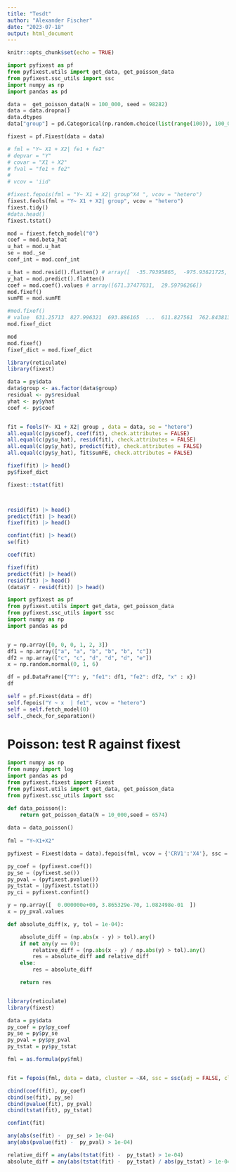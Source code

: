 ```yaml
---
title: "Tesdt"
author: "Alexander Fischer"
date: "2023-07-18"
output: html_document
---
```


```r
knitr::opts_chunk$set(echo = TRUE)
```


```python

import pyfixest as pf
from pyfixest.utils import get_data, get_poisson_data
from pyfixest.ssc_utils import ssc
import numpy as np
import pandas as pd

data =  get_poisson_data(N = 100_000, seed = 98282)
data = data.dropna()
data.dtypes
data["group"] = pd.Categorical(np.random.choice(list(range(100)), 100_000, True))

fixest = pf.Fixest(data = data)

# fml = "Y~ X1 + X2| fe1 + fe2"
# depvar = "Y"
# covar = "X1 + X2"
# fval = "fe1 + fe2"
# 
# vcov = 'iid'

#fixest.fepois(fml = "Y~ X1 + X2| group^X4 ", vcov = "hetero")
fixest.feols(fml = "Y~ X1 + X2| group", vcov = "hetero")
fixest.tidy()
#data.head()
fixest.tstat()

mod = fixest.fetch_model("0")
coef = mod.beta_hat
u_hat = mod.u_hat
se = mod._se
conf_int = mod.conf_int

u_hat = mod.resid().flatten() # array([  -35.79395865,  -975.93621725, -1319.89258669, 
y_hat = mod.predict().flatten() 
coef = mod.coef().values # array([671.37477031,  29.59796266])
mod.fixef()
sumFE = mod.sumFE

#mod.fixef()
# value  631.25713  827.996321  693.886165  ...  611.827561  762.843813  558.500829
mod.fixef_dict

mod
mod.fixef()
fixef_dict = mod.fixef_dict


```

```r
library(reticulate)
library(fixest)

data = py$data
data$group <- as.factor(data$group)
residual <- py$residual
yhat <- py$yhat
coef <- py$coef


fit = feols(Y~ X1 + X2| group , data = data, se = "hetero")
all.equal(c(py$coef), coef(fit), check.attributes = FALSE)
all.equal(c(py$u_hat), resid(fit), check.attributes = FALSE)
all.equal(c(py$y_hat), predict(fit), check.attributes = FALSE)
all.equal(c(py$y_hat), fit$sumFE, check.attributes = FALSE)

fixef(fit) |> head()
py$fixef_dict

fixest::tstat(fit)



resid(fit) |> head()
predict(fit) |> head()
fixef(fit) |> head()

confint(fit) |> head()
se(fit)

coef(fit)

fixef(fit) 
predict(fit) |> head()
resid(fit) |> head()
(data$Y - resid(fit)) |> head()

```




```python
import pyfixest as pf
from pyfixest.utils import get_data, get_poisson_data
from pyfixest.ssc_utils import ssc
import numpy as np
import pandas as pd


y = np.array([0, 0, 0, 1, 2, 3])
df1 = np.array(["a", "a", "b", "b", "b", "c"])
df2 = np.array(["c", "c", "d", "d", "d", "e"])
x = np.random.normal(0, 1, 6)

df = pd.DataFrame({"Y": y, "fe1": df1, "fe2": df2, "x" : x})
df

self = pf.Fixest(data = df)
self.fepois("Y ~ x  | fe1", vcov = "hetero")
self = self.fetch_model(0)
self._check_for_separation()


```




# Poisson: test R against fixest


```python
import numpy as np
from numpy import log
import pandas as pd
from pyfixest.fixest import Fixest
from pyfixest.utils import get_data, get_poisson_data
from pyfixest.ssc_utils import ssc

def data_poisson():
    return get_poisson_data(N = 10_000,seed = 6574)
  
data = data_poisson()
  
fml = "Y~X1+X2"

pyfixest = Fixest(data = data).fepois(fml, vcov = {'CRV1':'X4'}, ssc = ssc(adj = False, cluster_adj = False))

py_coef = (pyfixest.coef())
py_se = (pyfixest.se())
py_pval = (pyfixest.pvalue())
py_tstat = (pyfixest.tstat())
py_ci = pyfixest.confint()

y = np.array([  0.000000e+00, 3.865329e-70, 1.082498e-01  ])
x = py_pval.values

def absolute_diff(x, y, tol = 1e-04):

    absolute_diff = (np.abs(x - y) > tol).any()
    if not any(y == 0):
        relative_diff = (np.abs(x - y) / np.abs(y) > tol).any()
        res = absolute_diff and relative_diff
    else: 
        res = absolute_diff

    return res



```



```r
library(reticulate)
library(fixest)

data = py$data
py_coef = py$py_coef
py_se = py$py_se
py_pval = py$py_pval
py_tstat = py$py_tstat

fml = as.formula(py$fml)


fit = fepois(fml, data = data, cluster = ~X4, ssc = ssc(adj = FALSE, cluster.adj = FALSE))

cbind(coef(fit), py_coef)
cbind(se(fit), py_se)
cbind(pvalue(fit), py_pval)
cbind(tstat(fit), py_tstat)

confint(fit)

any(abs(se(fit) -  py_se) > 1e-04)
any(abs(pvalue(fit) -  py_pval) > 1e-04)

relative_diff = any(abs(tstat(fit) -  py_tstat) > 1e-04)
absolute_diff = any(abs(tstat(fit) -  py_tstat) / abs(py_tstat) > 1e-04)



```
























